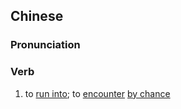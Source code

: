 ==Chinese==
{{zh-forms}}

===Pronunciation===
{{zh-pron
|m=qiǎoyù
|c=haau2 jyu6
|mn=khiáu-gū
|cat=v
}}

===Verb===
{{zh-verb}}

# to [[run into]]; to [[encounter]] [[by chance]]